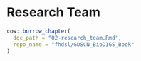 # Research Team

:::: {.borrowed_chunk}
```r
cow::borrow_chapter(
  doc_path = "02-research_team.Rmd",
  repo_name = "fhdsl/GDSCN_BioDIGS_Book"
)
```
::::
